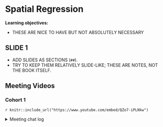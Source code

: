 # Spatial Regression

**Learning objectives:**

- THESE ARE NICE TO HAVE BUT NOT ABSOLUTELY NECESSARY

## SLIDE 1 {-}

- ADD SLIDES AS SECTIONS (`##`).
- TRY TO KEEP THEM RELATIVELY SLIDE-LIKE; THESE ARE NOTES, NOT THE BOOK ITSELF.

## Meeting Videos {-}

### Cohort 1 {-}

`r knitr::include_url("https://www.youtube.com/embed/QZo7-iPLNkw")`

<details>
<summary> Meeting chat log </summary>

```
00:06:44	kkim315:	start
00:43:00	kkim315:	end
00:46:08	kkim315:	https://www.spatialanalysisonline.com/
```
</details>
